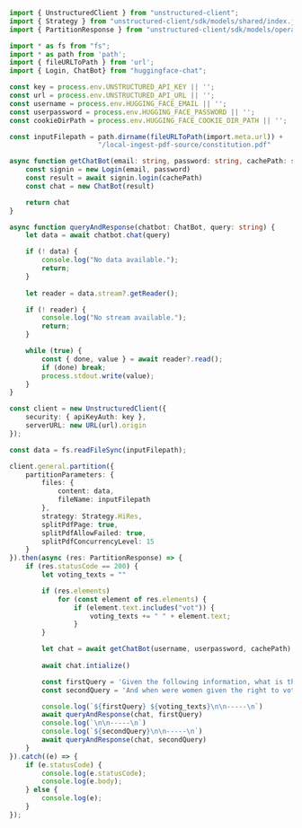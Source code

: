 ```typescript TypeScript
import { UnstructuredClient } from "unstructured-client";
import { Strategy } from "unstructured-client/sdk/models/shared/index.js";
import { PartitionResponse } from "unstructured-client/sdk/models/operations";

import * as fs from "fs";
import * as path from 'path';
import { fileURLToPath } from 'url';
import { Login, ChatBot} from "huggingface-chat";

const key = process.env.UNSTRUCTURED_API_KEY || '';
const url = process.env.UNSTRUCTURED_API_URL || '';
const username = process.env.HUGGING_FACE_EMAIL || '';
const userpassword = process.env.HUGGING_FACE_PASSWORD || '';
const cookieDirPath = process.env.HUGGING_FACE_COOKIE_DIR_PATH || '';

const inputFilepath = path.dirname(fileURLToPath(import.meta.url)) + 
                      "/local-ingest-pdf-source/constitution.pdf"

async function getChatBot(email: string, password: string, cachePath: string): Promise<ChatBot> {
    const signin = new Login(email, password)
    const result = await signin.login(cachePath)
    const chat = new ChatBot(result)

    return chat
}

async function queryAndResponse(chatbot: ChatBot, query: string) {
    let data = await chatbot.chat(query)

    if (! data) {
        console.log("No data available.");
        return;
    }
    
    let reader = data.stream?.getReader();

    if (! reader) {
        console.log("No stream available.");
        return;
    }

    while (true) {
        const { done, value } = await reader?.read();
        if (done) break;
        process.stdout.write(value);
    }    
}

const client = new UnstructuredClient({
    security: { apiKeyAuth: key },
    serverURL: new URL(url).origin
});

const data = fs.readFileSync(inputFilepath);

client.general.partition({
    partitionParameters: {
        files: {
            content: data,
            fileName: inputFilepath
        },
        strategy: Strategy.HiRes,
        splitPdfPage: true,
        splitPdfAllowFailed: true,
        splitPdfConcurrencyLevel: 15
    }
}).then(async (res: PartitionResponse) => {
    if (res.statusCode == 200) {
        let voting_texts = ""

        if (res.elements)
            for (const element of res.elements) {
                if (element.text.includes("vot")) {
                    voting_texts += " " + element.text;
                }
        }

        let chat = await getChatBot(username, userpassword, cachePath)
        
        await chat.intialize()

        const firstQuery = 'Given the following information, what is the minimum voting age in the United States?'
        const secondQuery = 'And when were women given the right to vote in the United States?'

        console.log(`${firstQuery} ${voting_texts}\n\n-----\n`)
        await queryAndResponse(chat, firstQuery)
        console.log(`\n\n-----\n`)
        console.log(`${secondQuery}\n\n-----\n`)
        await queryAndResponse(chat, secondQuery)
    }    
}).catch((e) => {
    if (e.statusCode) {
        console.log(e.statusCode);
        console.log(e.body);
    } else {
        console.log(e);
    }
});
```